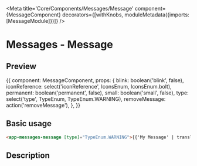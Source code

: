 
<Meta
	title='Core/Components/Messages/Message'
	component={MessageComponent}
	decorators={[withKnobs, moduleMetadata({imports: [MessageModule]})]}
/>

# Messages - Message

## Preview
<Story name='Default usage' height='10rem'>{{
	component: MessageComponent,
	props: {
		blink: boolean('blink', false),
		iconReference: select('iconReference', IconsEnum, IconsEnum.bolt),
		permanent: boolean('permanent', false),
		small: boolean('small', false),
		type: select('type', TypeEnum, TypeEnum.WARNING),
		removeMessage: action('removeMessage'),
	},
}}</Story>

## Basic usage
```html
<app-messages-message [type]="TypeEnum.WARNING">{{'My Message' | translate}}</app-messages-message>
```

## Description

<Props of={MessageComponent} />
